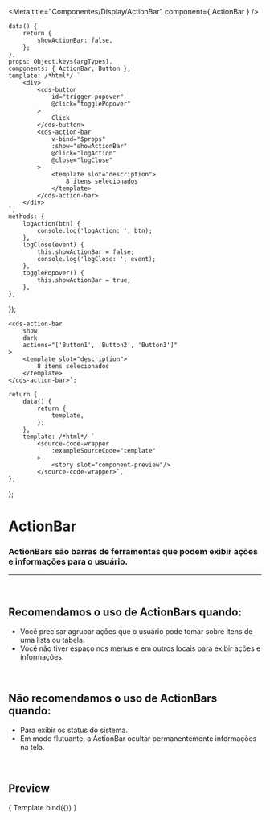 
<Meta
	title="Componentes/Display/ActionBar"
	component={ ActionBar }
/>

	data() {
		return {
			showActionBar: false,
		};
	},
	props: Object.keys(argTypes),
	components: { ActionBar, Button },
	template: /*html*/ `
		<div>
			<cds-button
				id="trigger-popover"
				@click="togglePopover"
			>
				Click
			</cds-button>
			<cds-action-bar
				v-bind="$props"
				:show="showActionBar"
				@click="logAction"
				@close="logClose"
			>
				<template slot="description">
					8 itens selecionados
				</template>
			</cds-action-bar>
		</div>
	`,
	methods: { 
		logAction(btn) {
			console.log('logAction: ', btn);
		},
		logClose(event) {
			this.showActionBar = false;
			console.log('logClose: ', event);
		},
		togglePopover() {
			this.showActionBar = true;
		},
	},
});

	<cds-action-bar
		show
		dark
		actions="['Button1', 'Button2', 'Button3']"
	>
		<template slot="description">
			8 itens selecionados
		</template>
	</cds-action-bar>`;

	return {
		data() {
			return {
				template,
			};
		},
		template: /*html*/ `
			<source-code-wrapper
				:exampleSourceCode="template"
			>
				<story slot="component-preview"/>
			</source-code-wrapper>`,
	};
};

# ActionBar

### ActionBars são barras de ferramentas que podem exibir ações e informações para o usuário.
---
<br />

## Recomendamos o uso de ActionBars quando:
- Você precisar agrupar ações que o usuário pode tomar sobre itens de uma lista ou tabela.
- Você não tiver espaço nos menus e em outros locais para exibir ações e informações.

<br />

## Não recomendamos o uso de ActionBars quando:
- Para exibir os status do sistema.
- Em modo flutuante, a ActionBar ocultar permanentemente informações na tela.

<br />

## Preview

<Canvas>
	<Story
		name="Action Bar"
		decorators={[docsDecorator]}
		args={{
			actions: ['Button1', 'Button2', 'Button3'],
		}}
	>
		{ Template.bind({}) }
	</Story>
</Canvas>

<ArgsTable story="Action Bar" />
